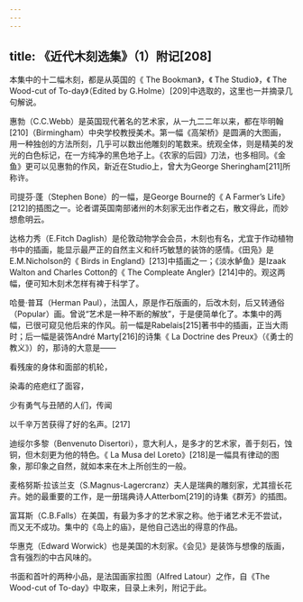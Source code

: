 ```yaml
---
---
---
```

title: 《近代木刻选集》（1）附记[208]
---




本集中的十二幅木刻，都是从英国的《 The Bookman》，《 The Studio》，《 The Wood-cut of To-day》（Edited by G.Holme）[209]中选取的，这里也一并摘录几句解说。

惠勃（C.C.Webb）是英国现代著名的艺术家，从一九二二年以来，都在毕明翰[210]（Birmingham）中央学校教授美术。第一幅《高架桥》是圆满的大图画，用一种独创的方法所刻，几乎可以数出他雕刻的笔数来。统观全体，则是精美的发光的白色标记，在一方纯净的黑色地子上。《农家的后园》刀法，也多相同。《金鱼》更可以见惠勃的作风，新近在Studio上，曾大为George Sheringham[211]所称许。

司提芬·蓬（Stephen Bone）的一幅，是George Bourne的《 A Farmer’s Life》[212]的插图之一。论者谓英国南部诸州的木刻家无出作者之右，散文得此，而妙想愈明云。

达格力秀（E.Fitch Daglish）是伦敦动物学会会员，木刻也有名，尤宜于作动植物书中的插画，能显示最严正的自然主义和纤巧敏慧的装饰的感情。《田凫》是E.M.Nicholson的《 Birds in England》[213]中插画之一；《淡水鲈鱼》是Izaak Walton and Charles Cotton的《 The Compleate Angler》[214]中的。观这两幅，便可知木刻术怎样有裨于科学了。

哈曼·普耳（Herman Paul），法国人，原是作石版画的，后改木刻，后又转通俗（Popular）画。曾说“艺术是一种不断的解放”，于是便简单化了。本集中的两幅，已很可窥见他后来的作风。前一幅是Rabelais[215]著书中的插画，正当大雨时；后一幅是装饰André Marty[216]的诗集《 La Doctrine des Preux》（《勇士的教义》）的，那诗的大意是——

看残废的身体和面部的机轮，

染毒的疮疤红了面容，

少有勇气与丑陋的人们，传闻

以千辛万苦获得了好的名声。[217]

迪绥尔多黎（Benvenuto Disertori），意大利人，是多才的艺术家，善于刻石，蚀铜，但木刻更为他的特色。《 La Musa del Loreto》[218]是一幅具有律动的图象，那印象之自然，就如本来在木上所创生的一般。

麦格努斯·拉该兰支（S.Magnus-Lagercranz）夫人是瑞典的雕刻家，尤其擅长花卉。她的最重要的工作，是一册瑞典诗人Atterbom[219]的诗集《群芳》的插图。

富耳斯（C.B.Falls）在美国，有最为多才的艺术家之称。他于诸艺术无不尝试，而又无不成功。集中的《岛上的庙》，是他自己选出的得意的作品。

华惠克（Edward Worwick）也是美国的木刻家。《会见》是装饰与想像的版画，含有强烈的中古风味的。

书面和首叶的两种小品，是法国画家拉图（Alfred Latour）之作，自《The Wood-cut of To-day》中取来，目录上未列，附记于此。